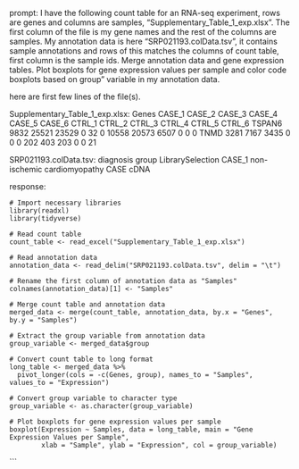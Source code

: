 prompt:
I have the following count table for an RNA-seq experiment, rows are genes and columns are samples, "Supplementary_Table_1_exp.xlsx". The first column of the file is my gene names and the rest of the columns are samples. My annotation data is here  "SRP021193.colData.tsv", it contains sample annotations and rows of this matches the columns of count table, first column is the sample ids. Merge annotation data and gene expression tables. Plot boxplots for gene expression values per sample and color code boxplots based on group" variable in my annotation data.

here are first few lines of the file(s).

Supplementary_Table_1_exp.xlsx:
Genes	CASE_1	CASE_2	CASE_3	CASE_4	CASE_5	CASE_6	CTRL_1	CTRL_2	CTRL_3	CTRL_4	CTRL_5	CTRL_6
TSPAN6	9832	25521	23529	0	32	0	10558	20573	6507	0	0	 0
TNMD	3281	 7167	 3435	0	 0	0	  202	  403	 203	0	0	21


SRP021193.colData.tsv:
	diagnosis	group	LibrarySelection
CASE_1	non-ischemic cardiomyopathy	CASE	cDNA


response:
```
# Import necessary libraries
library(readxl)
library(tidyverse)

# Read count table
count_table <- read_excel("Supplementary_Table_1_exp.xlsx")

# Read annotation data
annotation_data <- read_delim("SRP021193.colData.tsv", delim = "\t")

# Rename the first column of annotation data as "Samples"
colnames(annotation_data)[1] <- "Samples"

# Merge count table and annotation data
merged_data <- merge(count_table, annotation_data, by.x = "Genes", by.y = "Samples")

# Extract the group variable from annotation data
group_variable <- merged_data$group

# Convert count table to long format
long_table <- merged_data %>%
  pivot_longer(cols = -c(Genes, group), names_to = "Samples", values_to = "Expression")

# Convert group variable to character type
group_variable <- as.character(group_variable)

# Plot boxplots for gene expression values per sample
boxplot(Expression ~ Samples, data = long_table, main = "Gene Expression Values per Sample", 
        xlab = "Sample", ylab = "Expression", col = group_variable)
```
```
